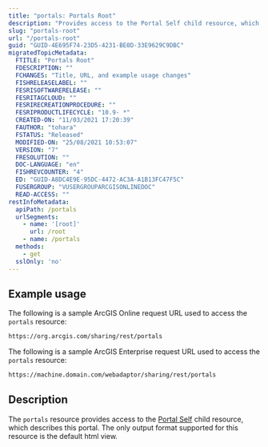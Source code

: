 ```yaml
---
title: "portals: Portals Root"
description: "Provides access to the Portal Self child resource, which describes this portal."
slug: "portals-root"
url: "/portals-root"
guid: "GUID-4E695F74-23D5-4231-BE0D-33E9629C9DBC"
migratedTopicMetadata:
  FTITLE: "Portals Root"
  FDESCRIPTION: ""
  FCHANGES: "Title, URL, and example usage changes"
  FISHRELEASELABEL: ""
  FESRISOFTWARERELEASE: ""
  FESRITAGCLOUD: ""
  FESRIRECREATIONPROCEDURE: ""
  FESRIPRODUCTLIFECYCLE: "10.9- *"
  CREATED-ON: "11/03/2021 17:20:39"
  FAUTHOR: "tohara"
  FSTATUS: "Released"
  MODIFIED-ON: "25/08/2021 10:53:07"
  VERSION: "7"
  FRESOLUTION: ""
  DOC-LANGUAGE: "en"
  FISHREVCOUNTER: "4"
  ED: "GUID-A8DC4E9E-95DC-4472-AC3A-A1B13FC47F5C"
  FUSERGROUP: "VUSERGROUPARCGISONLINEDOC"
  READ-ACCESS: ""
restInfoMetadata:
  apiPath: /portals
  urlSegments:
    - name: '[root]'
      url: /root
    - name: /portals
  methods:
    - get
  sslOnly: 'no'
---
```


## Example usage

The following is a sample ArcGIS Online request URL used to access the `portals` resource:

```markdown
https://org.arcgis.com/sharing/rest/portals
```

The following is a sample ArcGIS Enterprise request URL used to access the `portals` resource:

```markdown
https://machine.domain.com/webadaptor/sharing/rest/portals
```

 

## Description

The `portals` resource provides access to the [Portal Self](/portal-self) child resource, which describes this portal. The only output format supported for this resource is the default html view.
